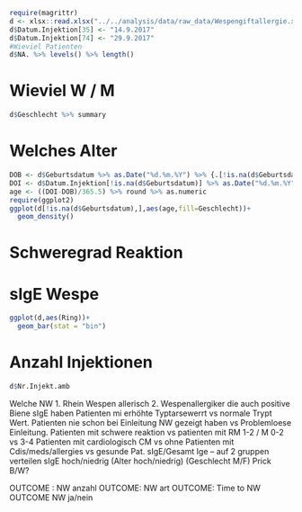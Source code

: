 ```r
require(magrittr)
d <- xlsx::read.xlsx("../../analysis/data/raw_data/Wespengiftallergie.xlsx",1,colClasses = "character")[,1:18]
d$Datum.Injektion[35] <- "14.9.2017"
d$Datum.Injektion[74] <- "29.9.2017"
#Wieviel Patienten
d$NA. %>% levels() %>% length()
```

# Wieviel W / M

```r
d$Geschlecht %>% summary
```

# Welches Alter

```r
DOB <- d$Geburtsdatum %>% as.Date("%d.%m.%Y") %>% {.[!is.na(d$Geburtsdatum)]}
DOI <- d$Datum.Injektion[!is.na(d$Geburtsdatum)] %>% as.Date("%d.%m.%Y")
age <- ((DOI-DOB)/365.5) %>% round %>% as.numeric
require(ggplot2)
ggplot(d[!is.na(d$Geburtsdatum),],aes(age,fill=Geschlecht))+
  geom_density()
```



# Schweregrad Reaktion

# sIgE Wespe
```r
ggplot(d,aes(Ring))+
  geom_bar(stat = "bin")
```



# Anzahl Injektionen

```r
d$Nr.Injekt.amb
```

Welche NW
1.       Rhein Wespen allerisch
2.       Wespenallergiker die auch positive Biene sIgE haben
Patienten mi erhöhte Typtarsewerrt vs normale Trypt Wert.
Patienten nie schon bei Einleitung NW gezeigt haben vs Problemloese Einleitung.
Patienten mit schwere reaktion vs patienten mit RM 1-2 / M 0-2 vs 3-4
Patienten mit cardiologisch CM vs ohne
Patienten mit Cdis/meds/allergies vs gesunde Pat.
sIgE/Gesamt Ige – auf 2 gruppen verteilen
sIgE hoch/niedrig
(Alter hoch/niedrig)
(Geschlecht M/F)
Prick B/W?


  OUTCOME : NW anzahl
OUTCOME: NW art
OUTCOME: Time to NW
OUTCOME NW ja/nein
